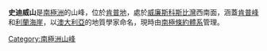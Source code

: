 {{coord|67|26|S|59|28|E|display=title}}

'''史迪威山'''是[[南極洲|南極洲]]的山峰，位於[[肯普地|肯普地]]，處於[[威廉斯科斯比灣|威廉斯科斯比灣]]西南面，涵蓋[[肯普峰|肯普峰]]和[[利蘭海崖|利蘭海崖]]，以[[澳大利亞|澳大利亞]]的地質學家命名，現時由[[南極條約體系|南極條約體系]]管理。

{{Antarctica-geo-stub}}
[[Category:南極洲山峰|Category:南極洲山峰]]